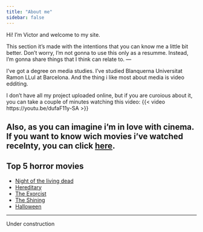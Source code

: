 ```yaml
---
title: "About me"
sidebar: false
---
```


Hi! I'm Victor and welcome to my site.

This section it's made with the intentions that you can know me a little bit better.
Don't worry, I'm not gonna to use this only as a resumme. Instead, I'm gonna share things that I think can relate to.
---

I've got a degree on media studies. I've studied  Blanquerna Universitat Ramon LLul at Barcelona. 
And the thing i like most about media is video edditing. 

I don't have all my project uploaded online, but if you are curoious about it, you can take a couple of minutes watching this video:
{{< video https://youtu.be/dufaF11y-SA >}}

Also, as you can imagine i'm in love with cinema. If you want to know wich movies i've watched recelnty, you can click [here](movie_listing.qmd). 
---


::: {.callout-caution collapse="true"}
## Top 5 horror movies
* [Night of the living dead](https://www.imdb.com/title/tt0063350/?ref_=nv_sr_srsg_7){.external}
* [Hereditary](https://www.imdb.com/title/tt7784604/?ref_=fn_al_tt_1){.external}
* [The Exorcist](https://www.imdb.com/title/tt0070047/?ref_=fn_al_tt_2){.external}
* [The Shining](https://www.imdb.com/title/tt0081505/?ref_=fn_al_tt_1){.external}
* [Halloween](https://www.imdb.com/title/tt0077651/?ref_=fn_al_tt_1){.external}
:::

---
Under construction

